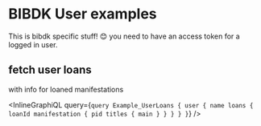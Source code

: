 # BIBDK User examples

This is bibdk specific stuff! :blush: you need to have an access token for a logged in user.

## fetch user loans

with info for loaned manifestations

<InlineGraphiQL
  query={`query Example_UserLoans {
    user {
    name
      loans {
      loanId
        manifestation {
          pid
          titles {
            main
          }
        }
      }
    }
    }`}
/>
